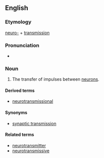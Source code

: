 
==English==
===Etymology===

[[neuro-]] + [[transmission]]
===Pronunciation===

{{IPA|nuɹoʊtrænzˈmɪʃən}}
*{{rhymes|ɪʃən}}
===Noun===
{{en-noun}}
{{wikipedia}}

# {{neurology}} The transfer of impulses between [[neuron]]s.

====Derived terms====
*[[neurotransmissional]]
====Synonyms====
*[[synaptic transmission]]
====Related terms====
*[[neurotransmitter]]
*[[neurotransmissive]]